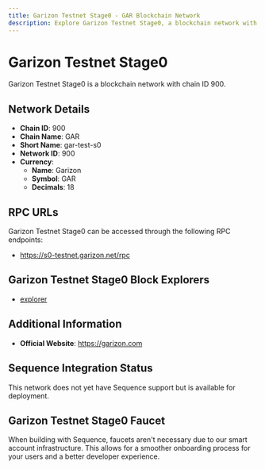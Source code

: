 ```yaml
--- 
title: Garizon Testnet Stage0 - GAR Blockchain Network
description: Explore Garizon Testnet Stage0, a blockchain network with chain ID 900. Learn about its native currency, Garizon, and how to interact with the network.
---
```


# Garizon Testnet Stage0

Garizon Testnet Stage0 is a blockchain network with chain ID 900.

## Network Details

- **Chain ID**: 900
- **Chain Name**: GAR
- **Short Name**: gar-test-s0
- **Network ID**: 900
- **Currency**: 
  - **Name**: Garizon
  - **Symbol**: GAR
  - **Decimals**: 18

## RPC URLs

Garizon Testnet Stage0 can be accessed through the following RPC endpoints:

- https://s0-testnet.garizon.net/rpc

## Garizon Testnet Stage0 Block Explorers

- [explorer](https://explorer-testnet.garizon.com)

## Additional Information

- **Official Website**: https://garizon.com

## Sequence Integration Status

This network does not yet have Sequence support but is available for deployment.

## Garizon Testnet Stage0 Faucet

When building with Sequence, faucets aren't necessary due to our smart account infrastructure. This allows for a smoother onboarding process for your users and a better developer experience.
